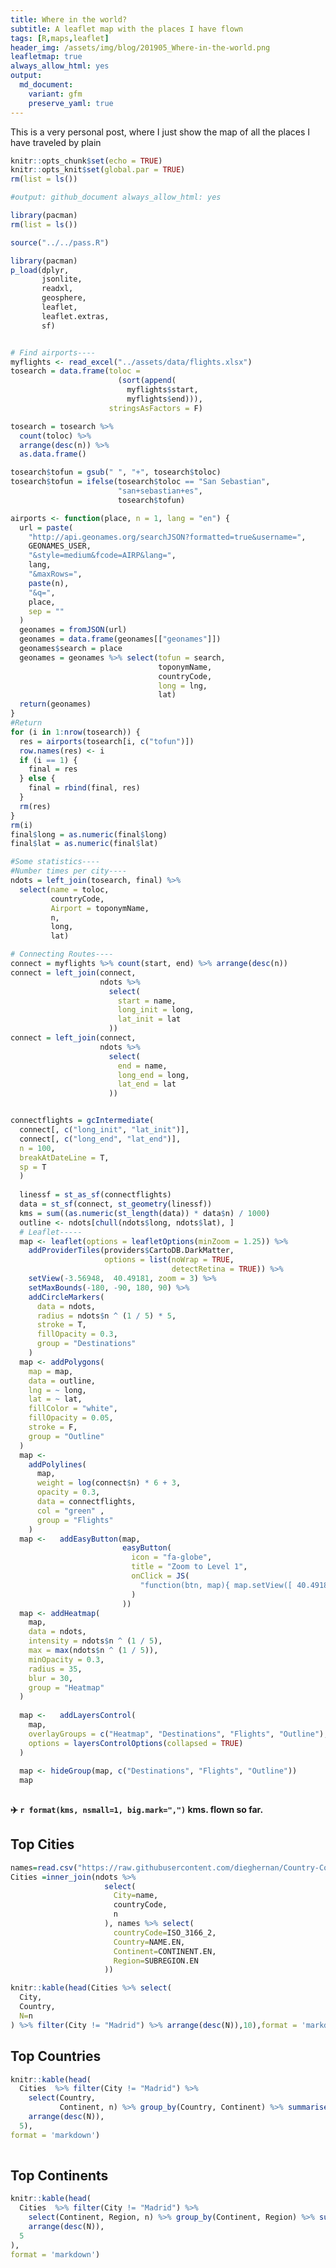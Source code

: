```yaml
---
title: Where in the world?
subtitle: A leaflet map with the places I have flown
tags: [R,maps,leaflet]
header_img: /assets/img/blog/201905_Where-in-the-world.png
leafletmap: true
always_allow_html: yes
output: 
  md_document:
    variant: gfm
    preserve_yaml: true
---
```



This is a very personal post, where I just show the map of all the places I have traveled by plain



```r

knitr::opts_chunk$set(echo = TRUE)
knitr::opts_knit$set(global.par = TRUE)
rm(list = ls())

#output: github_document always_allow_html: yes

library(pacman)
rm(list = ls())

source("../../pass.R")

library(pacman)
p_load(dplyr,
       jsonlite,
       readxl,
       geosphere,
       leaflet,
       leaflet.extras,
       sf)


# Find airports----
myflights <- read_excel("../assets/data/flights.xlsx")
tosearch = data.frame(toloc = 
                        (sort(append(
                          myflights$start, 
                          myflights$end))),
                      stringsAsFactors = F)

tosearch = tosearch %>% 
  count(toloc) %>% 
  arrange(desc(n)) %>% 
  as.data.frame()

tosearch$tofun = gsub(" ", "+", tosearch$toloc)
tosearch$tofun = ifelse(tosearch$toloc == "San Sebastian",
                        "san+sebastian+es",
                        tosearch$tofun)

airports <- function(place, n = 1, lang = "en") {
  url = paste(
    "http://api.geonames.org/searchJSON?formatted=true&username=",
    GEONAMES_USER,
    "&style=medium&fcode=AIRP&lang=",
    lang,
    "&maxRows=",
    paste(n),
    "&q=",
    place,
    sep = ""
  )
  geonames = fromJSON(url)
  geonames = data.frame(geonames[["geonames"]])
  geonames$search = place
  geonames = geonames %>% select(tofun = search,
                                 toponymName,
                                 countryCode,
                                 long = lng,
                                 lat)
  return(geonames)
}
#Return
for (i in 1:nrow(tosearch)) {
  res = airports(tosearch[i, c("tofun")])
  row.names(res) <- i
  if (i == 1) {
    final = res
  } else {
    final = rbind(final, res)
  }
  rm(res)
}
rm(i)
final$long = as.numeric(final$long)
final$lat = as.numeric(final$lat)

#Some statistics----
#Number times per city----
ndots = left_join(tosearch, final) %>%
  select(name = toloc,
         countryCode,
         Airport = toponymName,
         n,
         long,
         lat)

# Connecting Routes----
connect = myflights %>% count(start, end) %>% arrange(desc(n))
connect = left_join(connect,
                    ndots %>%
                      select(
                        start = name,
                        long_init = long,
                        lat_init = lat
                      ))
connect = left_join(connect,
                    ndots %>%
                      select(
                        end = name,
                        long_end = long,
                        lat_end = lat
                      ))


connectflights = gcIntermediate(
  connect[, c("long_init", "lat_init")],
  connect[, c("long_end", "lat_end")],
  n = 100,
  breakAtDateLine = T,
  sp = T
  )
  
  linessf = st_as_sf(connectflights)
  data = st_sf(connect, st_geometry(linessf))
  kms = sum((as.numeric(st_length(data)) * data$n) / 1000)
  outline <- ndots[chull(ndots$long, ndots$lat), ]
  # Leaflet-----
  map <- leaflet(options = leafletOptions(minZoom = 1.25)) %>%
    addProviderTiles(providers$CartoDB.DarkMatter,
                     options = list(noWrap = TRUE,
                                    detectRetina = TRUE)) %>%
    setView(-3.56948,  40.49181, zoom = 3) %>%
    setMaxBounds(-180, -90, 180, 90) %>%
    addCircleMarkers(
      data = ndots,
      radius = ndots$n ^ (1 / 5) * 5,
      stroke = T,
      fillOpacity = 0.3,
      group = "Destinations"
    )
  map <- addPolygons(
    map = map,
    data = outline,
    lng = ~ long,
    lat = ~ lat,
    fillColor = "white",
    fillOpacity = 0.05,
    stroke = F,
    group = "Outline"
  )
  map <-
    addPolylines(
      map,
      weight = log(connect$n) * 6 + 3,
      opacity = 0.3,
      data = connectflights,
      col = "green" ,
      group = "Flights"
    )
  map <-   addEasyButton(map,
                         easyButton(
                           icon = "fa-globe",
                           title = "Zoom to Level 1",
                           onClick = JS(
                             "function(btn, map){ map.setView([ 40.49181,-3.56948],1.25); }"
                           )
                         ))
  map <- addHeatmap(
    map,
    data = ndots,
    intensity = ndots$n ^ (1 / 5),
    max = max(ndots$n ^ (1 / 5)),
    minOpacity = 0.3,
    radius = 35,
    blur = 30,
    group = "Heatmap"
  )
  
  map <-   addLayersControl(
    map,
    overlayGroups = c("Heatmap", "Destinations", "Flights", "Outline"),
    options = layersControlOptions(collapsed = TRUE)
  )
  
  map <- hideGroup(map, c("Destinations", "Flights", "Outline"))
  map
  
```




**✈️ `r format(kms, nsmall=1, big.mark=",")` kms. flown so far.**



## Top Cities

```r
names=read.csv("https://raw.githubusercontent.com/dieghernan/Country-Codes-and-International-Organizations/master/outputs/Countrycodes.csv")
Cities =inner_join(ndots %>%
                     select(
                       City=name,
                       countryCode,
                       n
                     ), names %>% select(
                       countryCode=ISO_3166_2,
                       Country=NAME.EN,
                       Continent=CONTINENT.EN,
                       Region=SUBREGION.EN
                     ))

knitr::kable(head(Cities %>% select(
  City,
  Country,
  N=n
) %>% filter(City != "Madrid") %>% arrange(desc(N)),10),format = 'markdown')

```

## Top Countries

```r

knitr::kable(head(
  Cities  %>% filter(City != "Madrid") %>%
    select(Country,
           Continent, n) %>% group_by(Country, Continent) %>% summarise(N = sum(n)) %>%
    arrange(desc(N)),
  5),
format = 'markdown')
  
```

## Top Continents

```r

knitr::kable(head(
  Cities  %>% filter(City != "Madrid") %>%
    select(Continent, Region, n) %>% group_by(Continent, Region) %>% summarise(N = sum(n)) %>%
    arrange(desc(N)),
  5
),
format = 'markdown')
```
